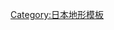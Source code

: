 {{Navbox
|name       = 日本盆地
|state      = {{{state|}}}
|basestyle  = background:#skyblue
|title      = {{flagdeco|JPN}} [[日本地理#地形|日本盆地]]
|image      =
|listclass  = hlist hlist-hyphen
|group1 = [[北海道]]
|list1  =
*[[北見盆地]]
*{{link-ja|名寄盆地|名寄盆地}}
*{{link-ja|上川盆地|上川盆地}}
*{{link-ja|富良野盆地|富良野盆地}}

|group2 = [[東北地方|東北]]
|list2  =
*''【[[岩手縣]]】''{{link-ja|北上盆地|北上盆地}}
*''【[[宮城縣]]】''{{link-ja|白石盆地|白石盆地}}
*''【[[秋田縣]]】''{{link-ja|鷹巢盆地|鷹巣盆地}}
*{{link-ja|本莊盆地|本荘盆地}}
*{{link-ja|花輪盆地|花輪盆地}}
*{{link-ja|大館盆地|大館盆地}}
*{{link-ja|仙北盆地|仙北盆地}}
*{{link-ja|横手盆地|横手盆地}}
*''【[[山形縣]]】''{{link-ja|新庄盆地|新庄盆地}}
*{{link-ja|小國盆地|小国盆地}}
*{{link-ja|尾花澤盆地|尾花沢盆地}}
*{{link-ja|山形盆地|山形盆地}}
*{{link-ja|上山盆地|上山盆地}}
*{{link-ja|長井盆地|長井盆地}}
*{{link-ja|米澤盆地|米沢盆地}}
*''【[[福島縣]]】''{{link-ja|福島盆地|福島盆地}}
*{{link-ja|會津盆地|会津盆地}}
*{{link-ja|豬苗代盆地|猪苗代盆地}}
*{{link-ja|郡山盆地|郡山盆地}}

|group3 = [[關東地方|關東]]
|list3  =
*''【[[群馬縣]]】''{{link-ja|沼田盆地|沼田盆地}}
*''【[[茨城縣]]】''{{link-ja|八鄉盆地|八郷盆地}}
*''【[[埼玉縣]]】''{{link-ja|秩父盆地|秩父盆地}}
*''【[[神奈川縣]]】''{{link-ja|秦野盆地|秦野盆地}}
*''【[[東京都]]】''{{link-ja|八王子盆地|八王子盆地}}

|group4 = [[中部地方|中部]]
|list4   = 
*''【[[新潟縣]]】''{{link-ja|魚沼盆地|魚沼盆地}}
*{{link-ja|十日町盆地|十日町盆地}}
*{{link-ja|高田盆地|高田盆地}}
*''【[[福井縣]]】''{{link-ja|大野盆地|大野盆地}}
*{{link-ja|勝山盆地|勝山盆地}}
*{{link-ja|鯖武盆地|鯖武盆地}}
*''【[[山梨縣]]】''[[甲府盆地]]
*''【[[長野縣]]】''{{link-ja|伊那盆地|伊那谷}}
*{{link-ja|長野盆地|長野盆地}}
*[[松本盆地]]
*{{link-ja|筑北盆地|筑北盆地}}
*{{link-ja|白馬盆地|白馬盆地}}
*[[諏訪盆地]]
*{{link-ja|佐久盆地|佐久盆地}}
*{{link-ja|上田盆地|上田盆地}}
*''【[[岐阜縣]]】''{{link-ja|高山盆地|高山盆地}}
*{{link-ja|古川國府盆地|古川国府盆地}}
*''【[[静岡縣]]】''{{link-ja|丹那盆地|丹那盆地}}

|group5 = [[近畿地方|近畿]]
|list5  =
*''【[[三重縣]]】''{{link-ja|上野盆地|上野盆地}}
*''【[[滋賀縣]]】''[[近江盆地]]
*''【[[京都府]]】''{{link-ja|山科盆地|山科盆地}}
*[[京都盆地]]
*[[龜岡盆地]]
*{{link-ja|福知山盆地|福知山盆地}}
*''【[[奈良縣]]】''[[奈良盆地]]
*''【[[兵庫縣]]】''{{link-ja|篠山盆地|篠山盆地}}
*{{link-ja|豐岡盆地|豊岡盆地}}

|group6 = [[中國地方|中國]]
|list6  =
*''【[[岡山縣]]】''{{link-ja|津山盆地|津山盆地}}
*''【[[廣島縣]]】''{{link-ja|西條盆地|西条盆地}}
*{{link-ja|三次盆地|三次盆地}}
*''【[[山口縣]]】''{{link-ja|山口盆地|山口盆地}}

|group7 = [[四國]]
|list7  =
*''【[[德島縣]]】''{{link-ja|勝浦盆地|勝浦盆地}}
*''【[[愛媛縣]]】''{{link-ja|大洲盆地|大洲盆地}}
*{{link-ja|宇和盆地|宇和盆地}}
*{{link-ja|久萬盆地|久万盆地}}

|group8 = [[九州 (日本)|九州]]
|list8  =
*''【[[福岡縣]]】''{{link-ja|筑豐盆地|筑豊盆地}}（{{link-ja|嘉穂盆地|嘉穂盆地}} 
*{{link-ja|田川盆地|田川盆地}} 
*{{link-ja|若宮盆地|若宮盆地}}）
*{{link-ja|黒木盆地|黒木盆地}}
*''【[[佐賀縣]]】''{{link-ja|多久盆地|多久盆地}}
*{{link-ja|武雄盆地|武雄盆地}}
*{{link-ja|嬉野盆地|嬉野盆地}}
*''【[[長崎縣]]】''{{link-ja|山内盆地|山内盆地}}
*''【[[大分縣]]】''{{link-ja|由布院盆地|由布院盆地}}
*{{link-ja|日田盆地|日田盆地}}
*{{link-ja|安心院盆地|安心院盆地}}
*{{link-ja|田染盆地|田染盆地}}
*{{link-ja|竹田盆地|竹田盆地}}
*{{link-ja|三重盆地|三重盆地}}
*{{link-ja|緒方盆地|緒方盆地}}
*{{link-ja|玖珠盆地|玖珠盆地}}
*''【[[熊本縣]]】''{{link-ja|阿蘇盆地|阿蘇盆地}}
*{{link-ja|人吉盆地|人吉盆地}}
*''【[[宮崎縣]]】''{{link-ja|加久藤盆地|加久藤盆地}}
*{{link-ja|小林盆地|小林盆地}}
*{{link-ja|都城盆地|都城盆地}}
*{{link-ja|田野盆地|田野盆地}}
*{{link-ja|飫肥盆地|飫肥盆地}}
*{{link-ja|高千穂盆地|高千穂盆地}}
*{{link-ja|鹿川盆地|鹿川盆地}}
*''【[[鹿兒島縣]]】''{{link-ja|大口盆地|大口盆地}}
*{{link-ja|栗野盆地|栗野盆地}} 
*{{link-ja|伊集院盆地|伊集院盆地}} 
*{{link-ja|川内盆地|川内平野}}
*''【[[沖繩縣]]】''{{link-ja|喜瀨武原盆地|喜瀬武原盆地}}

}}
<noinclude>
[[Category:日本盆地| ]]
[[Category:日本地形模板]]
</noinclude>